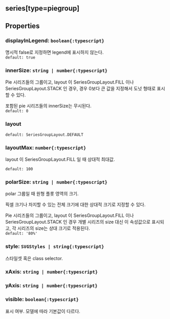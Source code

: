 ## series[type=piegroup]

## Properties

### displayInLegend: `boolean{:typescript}`
명시적 false로 지정하면 legend에 표시하지 않는다.  
`default: true`  

### innerSize: `string | number{:typescript}`
Pie 시리즈들의 그룹이고, 
 layout 이  SeriesGroupLayout.FILL 이나  SeriesGroupLayout.STACK 인 경우,
경우 0보다 큰 값을 지정해서 도넛 형태로 표시할 수 있다.


포함된 pie 시리즈들의 innerSize는 무시된다.  
`default: 0`  

### layout


`default: SeriesGroupLayout.DEFAULT`  

### layoutMax: `number{:typescript}`
layout 이  SeriesGroupLayout.FILL 일 때 상대적 최대값.

  
`default: 100`  

### polarSize: `string | number{:typescript}`
polar 그룹일 때 원형 플롯 영역의 크기.


픽셀 크기나 차지할 수 있는 전체 크기에 대한 상대적 크기로 지정할 수 있다.


Pie 시리즈들의 그룹이고, 
 layout 이  SeriesGroupLayout.FILL 이나  SeriesGroupLayout.STACK 인 경우
개별 시리즈의 size 대신 이 속성값으로 표시되고,
각 시리즈의 size는 상대 크기로 적용된다.  
`default: '80%'`  

### style: `SVGStyles | string{:typescript}`
스타일셋 혹은 class selector.  

### xAxis: `string | number{:typescript}`

### yAxis: `string | number{:typescript}`

### visible: `boolean{:typescript}`
표시 여부.
모델에 따라 기본값이 다르다.  

